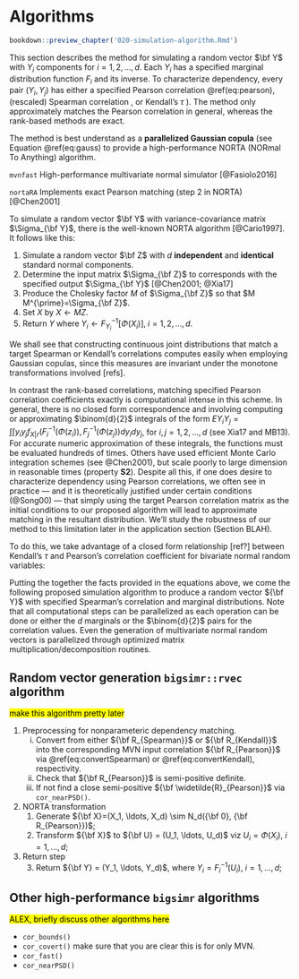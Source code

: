 # Algorithms {#algorithms}

```r
bookdown::preview_chapter('020-simulation-algorithm.Rmd')
```

This section describes the method for simulating a random vector $\bf Y$ with $Y_i$ components for $i=1,2,\ldots,d$. Each $Y_i$ has a specified marginal
distribution function $F_i$ and its inverse. To characterize dependency, every pair $(Y_i, Y_j)$ has either a specified Pearson correlation \@ref(eq:pearson), (rescaled) Spearman correlation \, or Kendall's $\tau$ ). The method only approximately matches the Pearson correlation in general, whereas the rank-based methods are exact.

The method is best understand as a **parallelized Gaussian copula** (see Equation \@ref(eq:gauss) to provide a high-performance NORTA (NORmal To Anything) algorithm.

`mvnfast` High-performance multivariate normal simulator [@Fasiolo2016]

`nortaRA` Implements exact Pearson matching (step 2 in NORTA) [@Chen2001] 

To simulate a random vector $\bf Y$ with variance-covariance matrix $\Sigma_{\bf Y}$,
there is the well-known NORTA algorithm [@Cario1997]. It follows like this:

1. Simulate a random vector $\bf Z$ with $d$ **independent** and **identical** standard normal components.
2. Determine the input matrix $\Sigma_{\bf Z}$ to corresponds with the
   specified output $\Sigma_{\bf Y}$ [@Chen2001; @Xia17]
3. Produce the Cholesky factor $M$ of $\Sigma_{\bf Z}$ so that $M M^{\prime}=\Sigma_{\bf Z}$.
4. Set $X$ by $X \gets MZ$.
5. $\text{Return} \; Y \; \text{where} \; Y_i \gets F_{Y_i}^{-1}[\Phi(X_i)], \; i=1,2,...,d$.

We shall see that constructing continuous joint distributions that match a target Spearman or Kendall's correlations computes easily when employing Gaussian copulas, since this measures are invariant under the monotone transformations involved [refs]. 

<!-- 
For discrete marginals, achieving a target Spearman correlation under this scheme is possible by using components from Equation \@ref(eq:spearmanRescaled) to further adjust the input correlation matrix. Let the unscaled Spearman correlation coefficients be $\rho_{s} \left(Y_{i}, Y_{i^\prime}\right)$ for two marginal distributions and divide the target correlation by the product in the denominator of Equation \@ref(eq:spearmanRescaled). Let these adjustment factors be denoted as $a_i = \left[ 1 - \sum_y p_i(y)^3 \right]^{1/2}$ and specifically rescale the target Spearman correlation matrix by

\begin{equation}
(\#eq:convertSpearmanDiscrete)
\rho_{rs} \left(Y_{i}, Y_{i^\prime}\right) = \frac{\rho_{s} \left(Y_{i}, Y_{i^\prime}\right)}{a_i \times a_{i^\prime}}.
\end{equation}

In a similar fashion, we rescale Kendall's $\tau$ to adjust the input correlation matrix. The conversion formula is given by

\begin{equation}
(\#eq:convertKendallDiscrete)
\rho_{rs} \left(Y_{i}, Y_{i^\prime}\right) = \frac{\rho_{s} \left(Y_{i}, Y_{i^\prime}\right)}{a_i \times a_{i^\prime}}.
\end{equation}

your comment -->

In contrast the rank-based correlations, matching specified Pearson correlation coefficients exactly is computational intense in this scheme. In general, there is no closed form correspondence and involving computing or approximating $\binom{d}{2}$ integrals of the form $EY_iY_j = \int \int y_i y_j f_{X|r}(F_i^{-1}(\Phi(z_i)), F_j^{-1}(\Phi(z_j))dy_idy_j$, for $i,j=1,2,\ldots,d$ (see Xia17 and MB13). 
For accurate numeric approximation of these integrals, the functions must be evaluated hundreds of times. 
Others have used efficient Monte Carlo integration schemes (see @Chen2001), but scale poorly to large dimension in reasonable times (property **S2**). 
Despite all this, if one does desire to characterize dependency using Pearson correlations, we often see in practice --- and it is theoretically justified under certain conditions (@Song00) --- 
that simply using the target Pearson correlation matrix as the initial conditions to our proposed algorithm will lead to approximate matching in the resultant distribution.
We'll study the robustness of our method to this limitation later in the application section (Section BLAH).

To do this, we take advantage of a closed form relationship [ref?] between Kendall's $\tau$ and Pearson's correlation coefficient for bivariate normal random variables:

Putting the together the facts provided in the equations above, we come the following proposed simulation algorithm to produce a random vector ${\bf Y}$ with specified Spearman's correlation and marginal distributions. Note that all computational steps can be parallelized as each operation can be done or either the $d$ marginals or the $\binom{d}{2}$ pairs for the correlation values. Even the generation of multivariate normal random vectors is parallelized through optimized matrix multiplication/decomposition routines. 

## Random vector generation `bigsimr::rvec` algorithm {#rand-vec-gen}

<mark>make this algorithm pretty later </mark>

1. Preprocessing for nonparameteric dependency matching.  
	(i) Convert from either ${\bf R_{Spearman}}$ or ${\bf R_{Kendall}}$ into the corresponding MVN input correlation ${\bf R_{Pearson}}$ via \@ref(eq:convertSpearman) or \@ref(eq:convertKendall), respectivity.  
	(ii) Check that ${\bf R_{Pearson}}$ is semi-positive definite.  
	(ii) If not find a close semi-positive ${\bf \widetilde{R}_{Pearson}}$ via `cor_nearPSD()`.  
2. NORTA transformation  
	(1) Generate ${\bf X}=(X_1, \ldots, X_d) \sim N_d({\bf 0}, {\bf R_{Pearson}})$;  
	(2) Transform ${\bf X}$ to ${\bf U} = (U_1, \ldots,  U_d)$ viz $U_i=\Phi(X_i)$, $i=1, \ldots, d$;  
3. Return step  
	(3) Return ${\bf Y}  = (Y_1, \ldots,  Y_d)$, where $Y_i=F_i^{-1}(U_i)$, $i=1, \ldots, d$;  

## Other high-performance `bigsimr` algorithms

<mark> ALEX, briefly discuss other algorithms here </mark>

- `cor_bounds()`  
- `cor_covert()` make sure that you are clear this is for only MVN.  
- `cor_fast()`  
- `cor_nearPSD()`  

